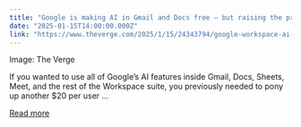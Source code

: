 ```yaml
---
title: "Google is making AI in Gmail and Docs free — but raising the price of Workspace"
date: "2025-01-15T14:00:00.000Z"
link: "https://www.theverge.com/2025/1/15/24343794/google-workspace-ai-features-free"
---
```


Image: The Verge
    

  
If you wanted to use all of Google’s AI features inside Gmail, Docs, Sheets, Meet, and the rest of the Workspace suite, you previously needed to pony up another $20 per user ...

[Read more](https://www.theverge.com/2025/1/15/24343794/google-workspace-ai-features-free)
